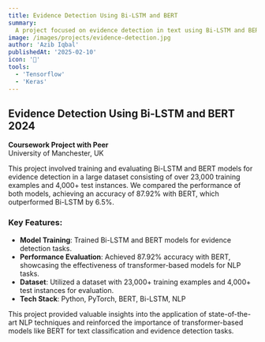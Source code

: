 ```yaml
---
title: Evidence Detection Using Bi-LSTM and BERT
summary:
  A project focused on evidence detection in text using Bi-LSTM and BERT models.
image: /images/projects/evidence-detection.jpg
author: 'Azib Iqbal'
publishedAt: '2025-02-10'
icon: '🔎'
tools:
  - 'Tensorflow'
  - 'Keras'
---
```


## Evidence Detection Using Bi-LSTM and BERT 2024

**Coursework Project with Peer**  
University of Manchester, UK

This project involved training and evaluating Bi-LSTM and BERT models for
evidence detection in a large dataset consisting of over 23,000 training
examples and 4,000+ test instances. We compared the performance of both models,
achieving an accuracy of 87.92% with BERT, which outperformed Bi-LSTM by 6.5%.

### Key Features:

- **Model Training**: Trained Bi-LSTM and BERT models for evidence detection
  tasks.
- **Performance Evaluation**: Achieved 87.92% accuracy with BERT, showcasing the
  effectiveness of transformer-based models for NLP tasks.
- **Dataset**: Utilized a dataset with 23,000+ training examples and 4,000+ test
  instances for evaluation.
- **Tech Stack**: Python, PyTorch, BERT, Bi-LSTM, NLP

This project provided valuable insights into the application of state-of-the-art
NLP techniques and reinforced the importance of transformer-based models like
BERT for text classification and evidence detection tasks.
